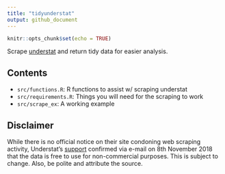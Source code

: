 ```yaml
---
title: "tidyunderstat"
output: github_document
---
```


```r
knitr::opts_chunk$set(echo = TRUE)
```

Scrape [understat](https://understat.com/) and return tidy data for easier analysis.

## Contents

- `src/functions.R`: R functions to assist w/ scraping understat
- `src/requirements.R`: Things you will need for the scraping to work
- `src/scrape_ex`: A working example 

## Disclaimer

While there is no official notice on their site condoning web scraping activity, Understat's [support](support@understat.com) confirmed via e-mail on 8th November 2018 that the data is free to use for non-commercial purposes. This is subject to change. Also, be polite and attribute the source.

